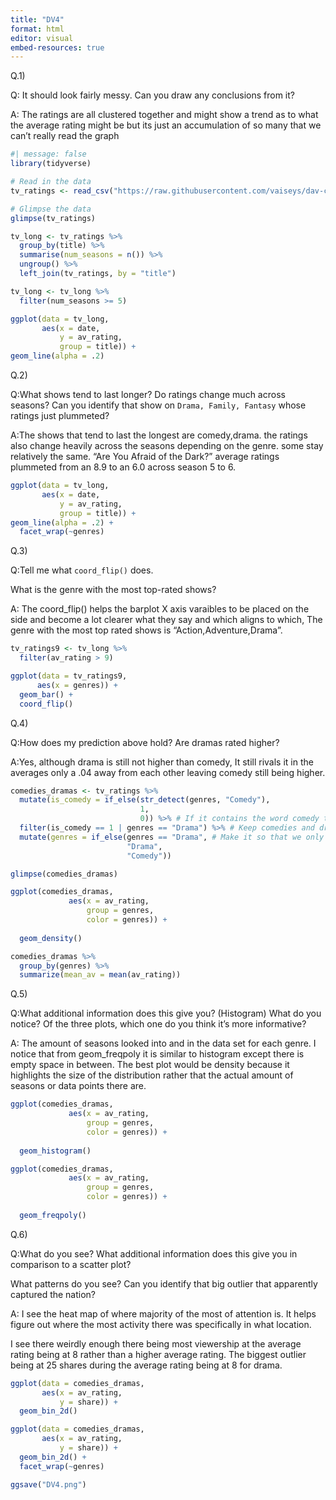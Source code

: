 ```yaml
---
title: "DV4"
format: html
editor: visual
embed-resources: true
---
```


Q.1)

Q: It should look fairly messy. Can you draw any conclusions from it?

A: The ratings are all clustered together and might show a trend as to what the average rating might be but its just an accumulation of so many that we can't really read the graph

```r
#| message: false
library(tidyverse)

# Read in the data 
tv_ratings <- read_csv("https://raw.githubusercontent.com/vaiseys/dav-course/main/Data/tv_ratings.csv")

# Glimpse the data 
glimpse(tv_ratings)
```

```r
tv_long <- tv_ratings %>% 
  group_by(title) %>% 
  summarise(num_seasons = n()) %>% 
  ungroup() %>% 
  left_join(tv_ratings, by = "title") 

tv_long <- tv_long %>% 
  filter(num_seasons >= 5)
```

```r
ggplot(data = tv_long,
       aes(x = date,
           y = av_rating,
           group = title)) +
geom_line(alpha = .2)
```

Q.2)

Q:What shows tend to last longer? Do ratings change much across seasons? Can you identify that show on `Drama, Family, Fantasy` whose ratings just plummeted?

A:The shows that tend to last the longest are comedy,drama. the ratings also change heavily across the seasons depending on the genre. some stay relatively the same. "Are You Afraid of the Dark?" average ratings plummeted from an 8.9 to an 6.0 across season 5 to 6.

```r
ggplot(data = tv_long,
       aes(x = date,
           y = av_rating,
           group = title)) +
geom_line(alpha = .2) +
  facet_wrap(~genres)
```

Q.3)

Q:Tell me what `coord_flip()` does.

What is the genre with the most top-rated shows?

A: The coord_flip() helps the barplot X axis varaibles to be placed on the side and become a lot clearer what they say and which aligns to which, The genre with the most top rated shows is "Action,Adventure,Drama".

```r
tv_ratings9 <- tv_long %>% 
  filter(av_rating > 9)
```

```r
ggplot(data = tv_ratings9,
      aes(x = genres)) +
  geom_bar() +
  coord_flip()
```

Q.4)

Q:How does my prediction above hold? Are dramas rated higher?

A:Yes, although drama is still not higher than comedy, It still rivals it in the averages only a .04 away from each other leaving comedy still being higher.

```r
comedies_dramas <- tv_ratings %>% 
  mutate(is_comedy = if_else(str_detect(genres, "Comedy"), 
                             1, 
                             0)) %>% # If it contains the word comedy then 1, else 0
  filter(is_comedy == 1 | genres == "Drama") %>% # Keep comedies and dramas
  mutate(genres = if_else(genres == "Drama", # Make it so that we only have those two genres
                          "Drama", 
                          "Comedy"))

glimpse(comedies_dramas)
```

```r
ggplot(comedies_dramas,
             aes(x = av_rating,
                 group = genres,
                 color = genres)) +
  
  geom_density()
```

```r
comedies_dramas %>% 
  group_by(genres) %>% 
  summarize(mean_av = mean(av_rating))
```

Q.5)

Q:What additional information does this give you? (Histogram) What do you notice? Of the three plots, which one do you think it's more informative?

A: The amount of seasons looked into and in the data set for each genre. I notice that from geom_freqpoly it is similar to histogram except there is empty space in between. The best plot would be density because it highlights the size of the distribution rather that the actual amount of seasons or data points there are.

```r
ggplot(comedies_dramas,
             aes(x = av_rating,
                 group = genres,
                 color = genres)) +
  
  geom_histogram()
```

```r
ggplot(comedies_dramas,
             aes(x = av_rating,
                 group = genres,
                 color = genres)) +
  
  geom_freqpoly()
```

Q.6)

Q:What do you see? What additional information does this give you in comparison to a scatter plot?

What patterns do you see? Can you identify that big outlier that apparently captured the nation?

A: I see the heat map of where majority of the most of attention is. It helps figure out where the most activity there was specifically in what location.

I see there weirdly enough there being most viewership at the average rating being at 8 rather than a higher average rating. The biggest outlier being at 25 shares during the average rating being at 8 for drama.

```r
ggplot(data = comedies_dramas,
       aes(x = av_rating,
           y = share)) +
  geom_bin_2d()
```

```r
ggplot(data = comedies_dramas,
       aes(x = av_rating,
           y = share)) +
  geom_bin_2d() +
  facet_wrap(~genres)
```

```r
ggsave("DV4.png")
```
